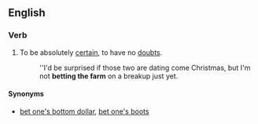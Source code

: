 ==English==

===Verb===
{{head|en|verb|head=[[bet]] [[the]] [[farm]]}}

# {{idiomatic}} To be absolutely [[certain]], to have no [[doubt]]s.
#: ''I'd be surprised if those two are dating come Christmas, but I'm not '''betting the farm''' on a breakup just yet.

====Synonyms====
* [[bet one's bottom dollar]], [[bet one's boots]]